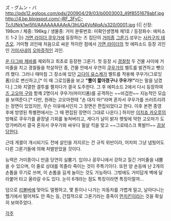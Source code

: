 ズ・グムン・バ
http://pds12.egloos.com/pds/200904/29/03/b0003003_49f8551679abf.jpg
http://4.bp.blogspot.com/-jRF_3FyC-Tc/UNrk1wj5fiI/AAAAAAAAArA/3hUQ4VoNIqA/s320/0001.jpg
{{|
신장: 198cm / 체중: 196kg / 생물종: 거미
분류번호: 미확인생명체 제1호 / 등장화수: 에피소드 1-2 |}}
[[가면 라이더 쿠우가]]에 등장하는 즈 집단의 [[거미]]종 [[그론기]].성우는 [[사카구치 테츠오]]. 거미형 괴인에 처음으로 싸운 적이란 점에서 [[가면 라이더]]의 첫 에피소드 등장 괴인인 [[거미사내]]의 [[오마쥬]]적인 괴인.

[[운 다그바 제바]]를 제외하고 최초로 등장한 그론기. 첫 등장 시 [[경찰]]청 두 건물 사이에 거미줄을 치고 경찰들을 학살하던 중, 건물 안에서 우연히 [[쿠우가]]의 벨트를 발견하고 뺏으려 했다. 그러나 때마침 그 장소에 있던 [[고다이 유스케]]가 벨트를 착용해 쿠우가(그로잉폼)으로 변신하고,[* 이 때 그로잉폼을 보고 '''"뿔이 짧아졌구나 쿠우가!"'''라는 말을 남겼다.] 그와 치열한 결투를 펼치다가 결국 도주한다. 그 후 에피소드 2에서 다시 등장하여 [[즈 고오마 구]]와 함께 2명이서 쿠우가(마이티폼)를 공격하는 ~~비겁한~~ 지능적인 모습을 보여준다.[* 다만, 원래는 고오마한테 "손 대지 마!"라며 혼자서 쿠우가를 쓰러트리려는 장면이 있었지만, 무슨 이유에서인지 그 장면은 편집되었다고 한다. 이후 본편 종영 후에 방영된 특별편에서는 그 때 편집된 장면이 그대로 나온다.] 하지만 [[이치죠 카오루]]의 방해로 쿠우가를 끝장낼 기회를 놓쳐버리고, 게다가 날이 밝자 햇빛에 약한 고오마가 도망가버려서 결국 혼자서 쿠우가와 싸우다 필살 킥을 맞고 ~~그로테스크 폭발!!!~~ [[끔살]]당한다. 

근데 게겔이 개시되기도 전에 살인을 저지르는 건 규칙 위반이라, 어차피 그냥 냅뒀어도 다른 그론기들에 의해 처벌받았을 것이다.

능력은 거미종이니 만큼 당연히 실뿜기. 입이나 꽁무니에서 강하고 질긴 거미줄을 내뿜을 수 있으며, 이 줄로 상대를 목졸라 죽이는 것이 주특기이다. 또한 양 손등에 난 2개의 손톱을 무기로 쓰며, 이 손톱을 길게 늘이는 것도 가능하다. 그밖에도 거미답게 벽에 달라붙어 타고 올라갈 수도 있다. 눈이 6개라는 점도 특징이라면 특징이랄까...

덤으로 [[리볼버]]에 맞아도 멀쩡하고, 몇 톤이나 나가는 자동차를 가볍게 밀고, 날아다니는 헬기에서 떨어져도 안 죽는 등, 간접적으로 그론기라는 종족이 [[먼치킨]]이라는 것을 확실히 보여주었다.

[[각주]]
